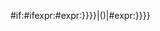 <includeonly>{{{{{subst|}}}#if:{{{{{subst|}}}#ifexpr:{{{{{subst|}}}#expr:{{{1}}}}}}}|({{{1}}})|{{{{{subst|}}}#expr:{{{1}}}}}}}</includeonly><noinclude>{{documentation}}</noinclude>